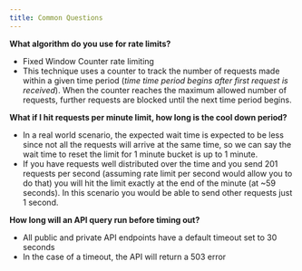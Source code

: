 ```yaml
---
title: Common Questions 
---
```


**What algorithm do you use for rate limits?**

* Fixed Window Counter rate limiting
* This technique uses a counter to track the number of requests made within a given time period (_time time period begins after first request is received_). When the counter reaches the maximum allowed number of requests, further requests are blocked until the next time period begins.

**What if I hit requests per minute limit, how long is the cool down period?**

* In a real world scenario, the expected wait time is expected to be less since not all the requests will arrive at the same time, so we can say the wait time to reset the limit for 1 minute bucket is up to 1 minute.
* If you have requests well distributed over the time and you send 201 requests per second (assuming rate limit per second would allow you to do that) you will hit the limit exactly at the end of the minute (at \~59 seconds). In this scenario you would be able to send other requests just 1 second.

**How long will an API query run before timing out?**

* All public and private API endpoints have a default timeout set to 30 seconds
* In the case of a timeout, the API will return a 503 error
